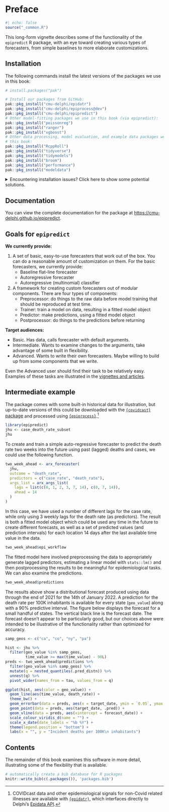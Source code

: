 # Preface {.unnumbered}

```r
#| echo: false
source("_common.R")
```

This long-form vignette describes some of the functionality of the
`epipredict` R package, with an eye toward creating various types of
forecasters, from simple baselines to more elaborate customizations.

## Installation

The following commands install the latest versions of the packages we use in this book:

```r
# install.packages("pak")

# Install our packages from GitHub:
pak::pkg_install("cmu-delphi/epidatr")
pak::pkg_install("cmu-delphi/epiprocess@dev")
pak::pkg_install("cmu-delphi/epipredict")
# Other model-fitting packages we use in this book (via epipredict):
pak::pkg_install("poissonreg")
pak::pkg_install("ranger")
pak::pkg_install("xgboost")
# Other data processing, model evaluation, and example data packages we use in
# this book:
pak::pkg_install("RcppRoll")
pak::pkg_install("tidyverse")
pak::pkg_install("tidymodels")
pak::pkg_install("broom")
pak::pkg_install("performance")
pak::pkg_install("modeldata")
```

<details> <summary> Encountering installation issues?  Click here to show some potential solutions. </summary>

### Linux installation issues: compilation errors or slowness

If you are using Linux and encounter any compilation errors above, or if
compilation is taking very long, you might try using the RStudio (now called
Posit) Package Manager to install binaries. You can try running this command

```r
options(
  repos = c(
    # contains binaries for Linux:
    RSPM = "https://packagemanager.rstudio.com/all/latest",
    # backup CRAN mirror of your choice:
    CRAN = "https://cran.rstudio.com/"
  )
)
```

### Reproducibility

The above commands will give you the current versions of the packages used in
this book. If you're having trouble reproducing some of the results, it may be
due to package updates that took place after the book was last updated. You can
try matching the package versions we used to build the book by one of the
following methods. You will need a [GitHub Personal Access Token
(PAT)](https://docs.github.com/en/authentication/keeping-your-account-and-data-secure/managing-your-personal-access-tokens)
and store it in the environment variable `"GITHUB_PAT"`; a "classic" token with
at least `public_repo` access should work.

#### A: Download and use the `renv.lock`

```r
# Run this once:
install.packages(c("renv", "usethis", "gitcreds"))
download.file("https://raw.githubusercontent.com/cmu-delphi/delphi-tooling-book/main/renv.lock", "delphi-tooling-book.renv.lock")
# If you don't have a GitHub PAT, either use the web interface and
# Sys.setenv/.Renviron, or use helpers like the following:
usethis::create_github_token() # opens a web browser to make a general-purpose PAT
gitcreds::gitcreds_set() # will ask the PAT; copy-paste from web browser

# Run this in a fresh session each time you'd like to use this set of versions:
invisible(gitcreds::gitcreds_get()) # checks that GitHub PAT can be found
renv::use(lockfile = "delphi-tooling-book.renv.lock")
# If you get 401 errors, you may need to regenerate your GitHub PAT.
```

#### B: Download the book and use its `.Rprofile`

1. Download the book [here](https://github.com/cmu-delphi/delphi-tooling-book/archive/refs/heads/main.zip) and unzip it.
2. Launch R inside of the top-level directory; there should be a `.Rprofile` file there that takes care of loading the appropriate versions of all the packages used.

### Other issues

Please let us know!  You can file an issue with the book [here](https://github.com/cmu-delphi/delphi-tooling-book/issues), or with one of the individual packages at their own issue pages: [epidatr](https://github.com/cmu-delphi/epidatr/issues), [epiprocess](https://github.com/cmu-delphi/epiprocess/issues), [epipredict](https://github.com/cmu-delphi/epipredict/issues).

</details>

## Documentation

You can view the complete documentation for the package at <https://cmu-delphi.github.io/epipredict>.



## Goals for `epipredict`

**We currently provide:**

1. A set of basic, easy-to-use forecasters that work out of the box. You can do a reasonable amount of customization on them. For the basic forecasters, we currently provide: 
    * Baseline flat-line forecaster 
    * Autoregressive forecaster
    * Autoregressive (multinomial) classifier
2. A framework for creating custom forecasters out of modular components. There are four types of components:
    * Preprocessor: do things to the raw data before model training that should be reproduced at test time.
    * Trainer: train a model on data, resulting in a fitted model object
    * Predictor: make predictions, using a fitted model object
    * Postprocessor: do things to the predictions before returning

**Target audiences:**

* Basic. Has data, calls forecaster with default arguments.
* Intermediate. Wants to examine changes to the arguments, take advantage of some built in flexibility.
* Advanced. Wants to write their own forecasters. Maybe willing to build up from some components that we write. 

Even the Advanced user should find their task to be relatively easy. Examples of these tasks are illustrated in the [vignettes and articles](https://cmu-delphi.github.io/epipredict).

## Intermediate example

The package comes with some built-in historical data for illustration, but
up-to-date versions of this could be downloaded with the [`{covidcast}` package](https://cmu-delphi.github.io/covidcast/covidcastR/index.html) and processed using [`{epiprocess}`](https://cmu-delphi.github.io/epiprocess/).[^index1]

[^index1]: COVIDcast data and other epidemiological signals for non-Covid related illnesses are available with [`{epidatr}`](https://cmu-delphi.github.io/epidatr), which interfaces directly to Delphi's [Epidata API](https://cmu-delphi.github.io/delphi-epidata/).

```r
library(epipredict)
jhu <- case_death_rate_subset
jhu
```

To create and train a simple auto-regressive forecaster to predict the death rate two weeks into the future using past (lagged) deaths and cases, we could use the following function.

```r
two_week_ahead <- arx_forecaster(
  jhu, 
  outcome = "death_rate", 
  predictors = c("case_rate", "death_rate"),
  args_list = arx_args_list(
    lags = list(c(0, 1, 2, 3, 7, 14), c(0, 7, 14)),
    ahead = 14
  )
) 
```

In this case, we have used a number of different lags for the case rate, while only using 3 weekly lags for the death rate (as predictors). The result is both a fitted model object which could be used any time in the future to create different forecasts, as well as a set of predicted values (and prediction intervals) for each location 14 days after the last available time value in the data.

```r
two_week_ahead$epi_workflow
```

The fitted model here involved preprocessing the data to appropriately generate lagged predictors, estimating a linear model with `stats::lm()` and then postprocessing the results to be meaningful for epidemiological tasks. We can also examine the predictions.

```r
two_week_ahead$predictions
```

The results above show a distributional forecast produced using data through the end of 2021 for the 14th of January 2022. A prediction for the death rate per 100K inhabitants is available for every state (`geo_value`) along with a 90% predictive interval. The figure below
displays the forecast for a small handful of states. The vertical black line is the forecast date. The forecast doesn't appear to be particularly good, but our choices above were intended to be illustrative of the functionality rather than optimized for accuracy.

```r
samp_geos <- c("ca", "co", "ny", "pa")

hist <- jhu %>% 
  filter(geo_value %in% samp_geos,
         time_value >= max(time_value) - 90L)
preds <- two_week_ahead$predictions %>% 
  filter(geo_value %in% samp_geos) %>% 
  mutate(q = nested_quantiles(.pred_distn)) %>% 
  unnest(q) %>%
  pivot_wider(names_from = tau, values_from = q)

ggplot(hist, aes(color = geo_value)) +
  geom_line(aes(time_value, death_rate)) +
  theme_bw() +
  geom_errorbar(data = preds, aes(x = target_date, ymin = `0.05`, ymax = `0.95`)) +
  geom_point(data = preds, aes(target_date, .pred)) +
  geom_vline(data = preds, aes(xintercept = forecast_date)) +
  scale_colour_viridis_d(name = "") +
  scale_x_date(date_labels = "%b %Y") +
  theme(legend.position = "bottom") +
  labs(x = "", y = "Incident deaths per 100K\n inhabitants")
```

## Contents

The remainder of this book examines this software in more detail, illustrating some of the flexibility that is available.


```r
# automatically create a bib database for R packages
knitr::write_bib(c(.packages()), 'packages.bib')
```
